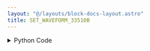 ```yaml
---
layout: "@/layouts/block-docs-layout.astro"
title: SET_WAVEFORM_33510B
---
```



<PythonDocsDisplay docstring={docstring} />

<details>
<summary>Python Code</summary>
```python
from flojoy import flojoy, DataContainer, TextBlob, VisaConnection
from typing import Optional, Literal


@flojoy(inject_connection=True)
def SET_WAVEFORM_33510B(
    connection: VisaConnection,
    on_off: Literal["ON", "OFF"] = "OFF",
    query_set: Literal["query", "set"] = "query",
    channel: Literal["ch1", "ch2"] = "ch1",
    waveform: Literal[
        "SIN", "SQU", "TRI", "RAMP", "PULS", "PRBS", "NOIS", "ARB", "DC"
    ] = "SIN",
    frequency: float = 1e6,
    amplitude: float = 0.1,
    amplitude_unit: Literal["VPP", "VRMS", "DBM"] = "VPP",
    phase: float = 0,
    offset: float = 0,
    ramp_symmetry: float = 50,
    pulse_width: float = 20,
    default: Optional[DataContainer] = None,
) -> TextBlob:
    """The SET_WAVEFORM_33510B node is used to set waveform settings for a 33510B.

    The Keysight 33510B has a variety of waveform settings available.

    Requires a CONNECTION_33510B node at the start of the app to connect with
    the instrument. The VISA address will then be listed under 'connection'.

    This node should also work with compatible Keysight 33XXX wavefunction
    generators (although they are untested).

    Parameters
    ----------
    connection: VisaConnection
        The VISA address (requires the CONNECTION_MDO3XXX node).
    on_off: str
        Whether to turn the waveform generation to on or off.
    query_set: str
        Whether to query or set the waveform.
    channel: str
        The channel to set or query.
    waveform: str
        The type of waveform to use.
    frequency: float
        The voltage of the waveform to set, in Hz.
    amplitude: float
        The voltage of the waveform to set.
    amplitude_unit: str
        The voltage unit to set the waveform to.
    phase: float
        The phase to set the waveform to, in degrees.
    offset: float
        The voltage offset to set the waveform to, in volts.
    ramp_symmetry: float
        The ramp symmetry if the RAMP waveform is used, in percent.
    pulse_width: float
        The pulse width in nanoseconds if the PULS waveform is used.

    Returns
    -------
    DataContainer
        TextBlob: Summary of waveform generator settings.
    """

    ks = connection.get_handle()

    channel_str = channel
    channel = getattr(ks, channel)

    if on_off == "OFF":
        channel.output("OFF")

    match query_set:
        case "set":
            assert (
                -360.0 <= phase <= 360.0
            ), "The phase must be between -360 and 360 degrees."
            assert (
                0.0 <= ramp_symmetry <= 100.0
            ), "The ramp_symmetry must be between -0 and 100."
            assert (
                pulse_width >= 16
            ), "The pulse_width must be greater than or equal to 16 ns"

            channel.function_type(waveform)
            channel.amplitude_unit(amplitude_unit)
            channel.amplitude(amplitude)
            channel.phase(phase)
            channel.offset(offset)
            channel.frequency(frequency)
            if waveform == "RAMP":
                channel.ramp_symmetry(ramp_symmetry)
            if waveform == "PULS":
                channel.pulse_width(pulse_width)

            summary = f"{channel_str}: {waveform}, amplitude: {amplitude} "
            summary += f"{amplitude_unit}, frequency: {frequency} Hz"

        case "query":
            summary = f"{channel_str}: "
            waveform = channel.function_type()
            summary += f"waveform: {waveform}, \n"
            amplitude_unit = channel.amplitude_unit()
            amplitude = channel.amplitude()
            summary += f"amplitude: {amplitude} {amplitude_unit}, \n"
            frequency = channel.frequency()
            summary += f"frequency: {frequency} Hz, \n"
            phase = channel.phase()
            summary += f"phase: {phase}, \n"
            offset = channel.offset()
            summary += f"offset: {offset} V, \n"
            if waveform == "RAMP":
                channel.ramp_symmetry(ramp_symmetry)
                summary += f"ramp_symmetry: {ramp_symmetry}%, \n"
            if waveform == "PULS":
                channel.pulse_width(pulse_width)
                summary += f"pulse_width: {pulse_width}, \n"

    if on_off == "ON":
        channel.output("ON")

    return TextBlob(text_blob=summary)

```
[Find this Flojoy Block on GitHub](https://github.com/flojoy-ai/blocks/blob/main/blocks/IO/INSTRUMENTS/FUNCTION_GENERATORS/KEYSIGHT/33XXX/BASIC/SET_WAVEFORM_33510B/SET_WAVEFORM_33510B.py)
</details>


## Example
